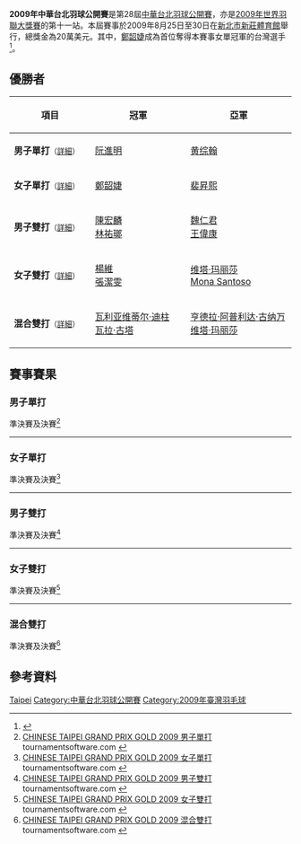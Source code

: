 {{noteTA|G1=Badminton}}
{{infobox badminton event
|name           =2009年中華台北羽球公開賽
|image          =
|size           =
|dates          =2009年8月25日－8月30日
|number_edition =第28屆
|level          =3A 
|prize_money    =200,000[[美金|美金]]
|location       ={{TWN}}[[新北市|新北市]][[新莊區|新莊區]]
|venue          =[[新莊體育館|新莊體育館]]
|previous       =2008年中華台北羽球公開賽 
|next           =2010年中華台北羽球公開賽 
}}
'''2009年中華台北羽球公開賽'''是第28屆[[中華台北羽球公開賽|中華台北羽球公開賽]]，亦是[[2009年世界羽聯大獎賽|2009年世界羽聯大獎賽]]的第十一站。本屆賽事於2009年8月25日至30日在[[新北市|新北市]][[新莊體育館|新莊體育館]]舉行，總獎金為20萬美元。其中，[[鄭韶婕|鄭韶婕]]成為首位奪得本賽事女單冠軍的台灣選手<ref>{{cite news|title=YONEX台北羽球公開賽》鄭韶婕擊退韓姝裴升熙，台灣女單首奪台北賽冠軍|url=http://www.ltsports.com.tw/iphone/70530-news|agency=麗台運動報|date=2009-08-30|access-date=2015-07-11|archive-url=https://web.archive.org/web/20150712014843/http://www.ltsports.com.tw/iphone/70530-news|archive-date=2015-07-12|dead-url=yes}}</ref>。

== 優勝者 ==
{| class=wikitable style="font-size:small"
!width="200"|項目
!width="250"|冠軍
!width="250"|亞軍
|-
|'''男子單打'''<small>（[[#男子單打|詳細]]）</small>
|{{flagicon|VIE}} [[阮進明|阮進明]]
|{{flagicon|MAS}} [[黄综翰|黄综翰]]
|-
|'''女子單打'''<small>（[[#女子單打|詳細]]）</small>
|{{flagicon|TPE}} [[鄭韶婕|鄭韶婕]]
|{{flagicon|KOR}} [[裴昇熙|裴昇熙]]
|-
|'''男子雙打'''<small>（[[#男子雙打|詳細]]）</small>
|{{flagicon|TPE}} [[陳宏麟|陳宏麟]]<br/>{{flagicon|TPE}} [[林祐瑯|林祐瑯]]
|{{flagicon|HKG}} [[魏仁君|魏仁君]]<br/>{{flagicon|HKG}} [[王偉康|王偉康]]
|-
|'''女子雙打'''<small>（[[#女子雙打|詳細]]）</small>
|{{flagicon|CHN}} [[楊維|楊維]]<br/>{{flagicon|CHN}} [[張潔雯|張潔雯]]
|{{flagicon|INA}} [[维塔·玛丽莎|维塔·玛丽莎]]<br/>{{flagicon|USA}} [[Mona_Santoso|Mona Santoso]]
|-
|'''混合雙打'''<small>（[[#混合雙打|詳細]]）</small>
|{{flagicon|IND}} [[瓦利亚维蒂尔·迪柱|瓦利亚维蒂尔·迪柱]]<br/>{{flagicon|IND}} [[瓦拉·古塔|瓦拉·古塔]]
|{{flagicon|INA}} [[亨德拉·阿普利达·古纳万|亨德拉·阿普利达·古纳万]]<br/>{{flagicon|INA}} [[维塔·玛丽莎|维塔·玛丽莎]]
|}

== 賽事賽果 ==
=== 男子單打 ===
;準決賽及決賽<ref name="MS">[http://tournamentsoftware.com/sport/draw.aspx?id=1651F46A-E7E4-46DA-B4D5-7E1AB8C98CD0&draw=1 CHINESE TAIPEI GRAND PRIX GOLD 2009 男子單打] tournamentsoftware.com {{en}}</ref>
{{4TeamBracket-Tennis3-v2
| team-width=200
| RD1-seed1=1
| RD1-team1={{flagicon|INA}} [[陶菲克·希达亚特|陶菲克]]
| RD1-score1-1=16
| RD1-score1-2='''21
| RD1-score1-3=11
| RD1-seed2=6
| RD1-team2='''{{flagicon|MAS}} [[黄综翰|黄综翰]]
| RD1-score2-1='''21
| RD1-score2-2=16
| RD1-score2-3='''21

| RD1-seed3=3
| RD1-team3='''{{flagicon|VIE}} [[阮進明|阮進明]]
| RD1-score3-1='''21
| RD1-score3-2='''21
| RD1-score3-3=
| RD1-seed4=15
| RD1-team4={{flagicon|MAS}} [[哈菲茲哈欣|哈菲茲哈欣]]
| RD1-score4-1=18
| RD1-score4-2=16
| RD1-score4-3=

| RD2-seed1=6
| RD2-team1={{flagicon|MAS}} [[黄综翰|黄综翰]]
| RD2-score1-1=11
| RD2-score1-2=14
| RD2-score1-3=
| RD2-seed2=3
| RD2-team2='''{{flagicon|VIE}} [[阮進明|阮進明]]
| RD2-score2-1='''21
| RD2-score2-2='''21
| RD2-score2-3=
}}
----

===女子單打===
;準決賽及決賽<ref name="WS">[http://tournamentsoftware.com/sport/draw.aspx?id=1651F46A-E7E4-46DA-B4D5-7E1AB8C98CD0&draw=3 CHINESE TAIPEI GRAND PRIX GOLD 2009 女子單打] tournamentsoftware.com {{en}}</ref>
{{4TeamBracket-Tennis3-v2
| team-width=200
| RD1-seed1=Q
| RD1-team1='''{{flagicon|TPE}} [[鄭韶婕|鄭韶婕]]
| RD1-score1-1='''21
| RD1-score1-2='''21
| RD1-score1-3=
| RD1-seed2=Q
| RD1-team2={{flagicon|TPE}} [[許雅晴|許雅晴]]
| RD1-score2-1=17
| RD1-score2-2=15
| RD1-score2-3=

| RD1-seed3=
| RD1-team3={{flagicon|JPN}} [[佐藤冴香|佐藤冴香]]
| RD1-score3-1=16
| RD1-score3-2=23
| RD1-score3-3=
| RD1-seed4=
| RD1-team4='''{{flagicon|KOR}} [[裴昇熙|裴昇熙]]
| RD1-score4-1='''21
| RD1-score4-2='''25
| RD1-score4-3=

| RD2-seed1=Q
| RD2-team1='''{{flagicon|TPE}} [[鄭韶婕|鄭韶婕]]
| RD2-score1-1=17
| RD2-score1-2='''21
| RD2-score1-3='''21
| RD2-seed2=
| RD2-team2={{flagicon|KOR}} [[裴昇熙|裴昇熙]]
| RD2-score2-1='''21
| RD2-score2-2=12
| RD2-score2-3=15
}}
----

===男子雙打===
;準決賽及決賽<ref name="MD">[http://tournamentsoftware.com/sport/draw.aspx?id=1651F46A-E7E4-46DA-B4D5-7E1AB8C98CD0&draw=16 CHINESE TAIPEI GRAND PRIX GOLD 2009 男子雙打] tournamentsoftware.com {{en}}</ref>
{{4TeamBracket-Tennis3-v2
| team-width=200
| RD1-seed1=
| RD1-team1='''{{flagicon|TPE}} [[陳宏麟|陳宏麟]]<br/> {{flagicon|TPE}} [[林祐瑯|林祐瑯]]
| RD1-score1-1=20
| RD1-score1-2='''21
| RD1-score1-3='''21
| RD1-seed2=3
| RD1-team2={{flagicon|INA}} [[阿尔文特·尤利安托·钱德拉|阿尔文特·尤利安托·钱德拉]]<br/> {{flagicon|INA}} [[亨德拉·阿普利达·古纳万|亨德拉·阿普利达·古纳万]]
| RD1-score2-1='''22
| RD1-score2-2=17
| RD1-score2-3=17

| RD1-seed3=
| RD1-team3='''{{flagicon|HKG}} [[魏仁君|魏仁君]]<br/> {{flagicon|HKG}} [[王偉康|王偉康]]
| RD1-score3-1='''21
| RD1-score3-2='''24
| RD1-score3-3=
| RD1-seed4=
| RD1-team4={{flagicon|USA}} [[白国豪|白国豪]]<br/> {{flagicon|USA}} [[吴俊明|吴俊明]]
| RD1-score4-1=19
| RD1-score4-2=22
| RD1-score4-3=

| RD2-seed1=
| RD2-team1='''{{flagicon|TPE}} [[陳宏麟|陳宏麟]]<br/> {{flagicon|TPE}} [[林祐瑯|林祐瑯]]
| RD2-score1-1=14
| RD2-score1-2='''21
| RD2-score1-3='''21
| RD2-seed2=
| RD2-team2={{flagicon|HKG}} [[魏仁君|魏仁君]]<br/> {{flagicon|HKG}} [[王偉康|王偉康]]
| RD2-score2-1='''21
| RD2-score2-2=12
| RD2-score2-3=19
}}
----

===女子雙打===
;準決賽及決賽<ref name="WD">[http://tournamentsoftware.com/sport/draw.aspx?id=1651F46A-E7E4-46DA-B4D5-7E1AB8C98CD0&draw=14 CHINESE TAIPEI GRAND PRIX GOLD 2009 女子雙打] tournamentsoftware.com {{en}}</ref>
{{4TeamBracket-Tennis3-v2
| team-width=200
| RD1-seed1=
| RD1-team1='''{{flagicon|INA}} [[维塔·玛丽莎|维塔·玛丽莎]]<br/> {{flagicon|USA}} [[Mona_Santoso|Mona Santoso]]
| RD1-score1-1='''21
| RD1-score1-2='''22
| RD1-score1-3=
| RD1-seed2=5
| RD1-team2={{flagicon|CHN}} [[高崚|高崚]]<br/> {{flagicon|CHN}} [[魏轶力|魏轶力]]
| RD1-score2-1=18
| RD1-score2-2=20
| RD1-score2-3=

| RD1-seed3=4
| RD1-team3='''{{flagicon|CHN}} [[楊維|楊維]]<br/> {{flagicon|CHN}} [[張潔雯|張潔雯]]
| RD1-score3-1='''21
| RD1-score3-2='''21
| RD1-score3-3=
| RD1-seed4=6
| RD1-team4={{flagicon|KOR}} [[Kim_Mi_Young|Kim Mi Young]]<br/> {{flagicon|KOR}} [[李孝貞_(羽毛球運動員)|李孝貞]]
| RD1-score4-1=19
| RD1-score4-2=15
| RD1-score4-3=

| RD2-seed1=
| RD2-team1={{flagicon|INA}} [[维塔·玛丽莎|维塔·玛丽莎]]<br/> {{flagicon|USA}} [[Mona_Santoso|Mona Santoso]]
| RD2-score1-1=14
| RD2-score1-2=9
| RD2-score1-3=
| RD2-seed2=4
| RD2-team2='''{{flagicon|CHN}} [[楊維|楊維]]<br/> {{flagicon|CHN}} [[張潔雯|張潔雯]]
| RD2-score2-1='''21
| RD2-score2-2='''21
| RD2-score2-3=
}}
----

=== 混合雙打 ===
;準決賽及決賽<ref name="XD">[http://tournamentsoftware.com/sport/draw.aspx?id=1651F46A-E7E4-46DA-B4D5-7E1AB8C98CD0&draw=9 CHINESE TAIPEI GRAND PRIX GOLD 2009 混合雙打] tournamentsoftware.com {{en}}</ref>
{{4TeamBracket-Tennis3-v2
| team-width=200
| RD1-seed1=
| RD1-team1={{flagicon|MAS}} [[陳炳順|陳炳順]]<br/> {{flagicon|MAS}} [[吳柳螢|吳柳螢]]
| RD1-score1-1=11
| RD1-score1-2='''21
| RD1-score1-3=22
| RD1-seed2=3
| RD1-team2='''{{flagicon|IND}} [[瓦利亚维蒂尔·迪柱|瓦利亚维蒂尔·迪柱]]<br/> {{flagicon|IND}} [[瓦拉·古塔|瓦拉·古塔]]
| RD1-score2-1='''21
| RD1-score2-2=17
| RD1-score2-3='''24

| RD1-seed3=
| RD1-team3='''{{flagicon|INA}} [[亨德拉·阿普利达·古纳万|亨德拉·阿普利达·古纳万]]<br/> {{flagicon|INA}} [[维塔·玛丽莎|维塔·玛丽莎]]
| RD1-score3-1='''21
| RD1-score3-2='''21
| RD1-score3-3=
| RD1-seed4=
| RD1-team4={{flagicon|INA}} [[通托维·艾哈迈德|通托维·艾哈迈德]]<br/> {{flagicon|INA}} [[普斯皮达·里奇·蒂莉|普斯皮达·里奇·蒂莉]]
| RD1-score4-1=10
| RD1-score4-2=16
| RD1-score4-3=

| RD2-seed1=3
| RD2-team1='''{{flagicon|IND}} [[瓦利亚维蒂尔·迪柱|瓦利亚维蒂尔·迪柱]]<br/> {{flagicon|IND}} [[瓦拉·古塔|瓦拉·古塔]] 
| RD2-score1-1='''23
| RD2-score1-2='''21
| RD2-score1-3=
| RD2-seed2=
| RD2-team2={{flagicon|INA}} [[亨德拉·阿普利达·古纳万|亨德拉·阿普利达·古纳万]]<br/> {{flagicon|INA}} [[维塔·玛丽莎|维塔·玛丽莎]]
| RD2-score2-1=21
| RD2-score2-2=18
| RD2-score2-3=
}}

==參考資料==
{{Reflist}}

{{2009年世界羽聯大獎賽}}
{{中華台北羽球公開賽}}

[[Category:2009年世界羽聯大獎賽|Taipei]]
[[Category:中華台北羽球公開賽|Category:中華台北羽球公開賽]]
[[Category:2009年臺灣羽毛球|Category:2009年臺灣羽毛球]]
